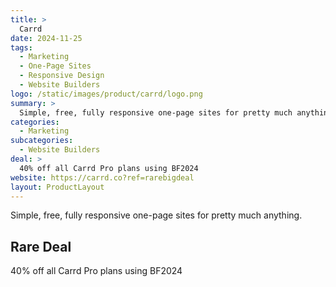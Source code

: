 ```yaml
---
title: >
  Carrd
date: 2024-11-25
tags:
  - Marketing
  - One-Page Sites
  - Responsive Design
  - Website Builders
logo: /static/images/product/carrd/logo.png
summary: >
  Simple, free, fully responsive one-page sites for pretty much anything.
categories:
  - Marketing
subcategories:
  - Website Builders
deal: >
  40% off all Carrd Pro plans using BF2024
website: https://carrd.co?ref=rarebigdeal
layout: ProductLayout
---
```

Simple, free, fully responsive one-page sites for pretty much anything.

## Rare Deal

40% off all Carrd Pro plans using BF2024
